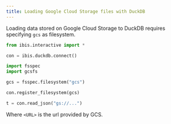 ```yaml
---
title: Loading Google Cloud Storage files with DuckDB
---
```


Loading data stored on Google Cloud Storage to DuckDB requires specifying `gcs` as filesystem.

```python
from ibis.interactive import *

con = ibis.duckdb.connect()

import fsspec
import gcsfs

gcs = fsspec.filesystem("gcs")

con.register_filesystem(gcs)

t = con.read_json("gs://...")

```

Where `<URL>` is the url provided by GCS.
